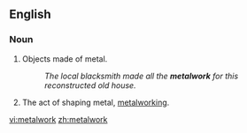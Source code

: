 ==English==
===Noun===
{{en-noun|s|-}}

#Objects made of metal.
#:''The local blacksmith made all the '''metalwork''' for this reconstructed old house.''
#The act of shaping metal, [[metalworking]].

[[vi:metalwork]]
[[zh:metalwork]]